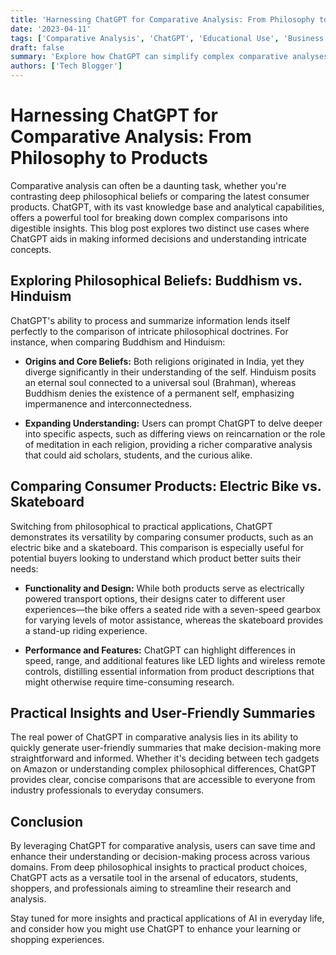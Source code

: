 ```yaml
---
title: 'Harnessing ChatGPT for Comparative Analysis: From Philosophy to Products'
date: '2023-04-11'
tags: ['Comparative Analysis', 'ChatGPT', 'Educational Use', 'Business Marketing']
draft: false
summary: 'Explore how ChatGPT can simplify complex comparative analyses across diverse topics, from contrasting major religious beliefs to evaluating consumer products.'
authors: ['Tech Blogger']
---
```


# Harnessing ChatGPT for Comparative Analysis: From Philosophy to Products

Comparative analysis can often be a daunting task, whether you're contrasting deep philosophical beliefs or comparing the latest consumer products. ChatGPT, with its vast knowledge base and analytical capabilities, offers a powerful tool for breaking down complex comparisons into digestible insights. This blog post explores two distinct use cases where ChatGPT aids in making informed decisions and understanding intricate concepts.

## Exploring Philosophical Beliefs: Buddhism vs. Hinduism

ChatGPT's ability to process and summarize information lends itself perfectly to the comparison of intricate philosophical doctrines. For instance, when comparing Buddhism and Hinduism:

- **Origins and Core Beliefs:** Both religions originated in India, yet they diverge significantly in their understanding of the self. Hinduism posits an eternal soul connected to a universal soul (Brahman), whereas Buddhism denies the existence of a permanent self, emphasizing impermanence and interconnectedness.

- **Expanding Understanding:** Users can prompt ChatGPT to delve deeper into specific aspects, such as differing views on reincarnation or the role of meditation in each religion, providing a richer comparative analysis that could aid scholars, students, and the curious alike.

## Comparing Consumer Products: Electric Bike vs. Skateboard

Switching from philosophical to practical applications, ChatGPT demonstrates its versatility by comparing consumer products, such as an electric bike and a skateboard. This comparison is especially useful for potential buyers looking to understand which product better suits their needs:

- **Functionality and Design:** While both products serve as electrically powered transport options, their designs cater to different user experiences—the bike offers a seated ride with a seven-speed gearbox for varying levels of motor assistance, whereas the skateboard provides a stand-up riding experience.

- **Performance and Features:** ChatGPT can highlight differences in speed, range, and additional features like LED lights and wireless remote controls, distilling essential information from product descriptions that might otherwise require time-consuming research.

## Practical Insights and User-Friendly Summaries

The real power of ChatGPT in comparative analysis lies in its ability to quickly generate user-friendly summaries that make decision-making more straightforward and informed. Whether it's deciding between tech gadgets on Amazon or understanding complex philosophical differences, ChatGPT provides clear, concise comparisons that are accessible to everyone from industry professionals to everyday consumers.

## Conclusion

By leveraging ChatGPT for comparative analysis, users can save time and enhance their understanding or decision-making process across various domains. From deep philosophical insights to practical product choices, ChatGPT acts as a versatile tool in the arsenal of educators, students, shoppers, and professionals aiming to streamline their research and analysis.

Stay tuned for more insights and practical applications of AI in everyday life, and consider how you might use ChatGPT to enhance your learning or shopping experiences.

